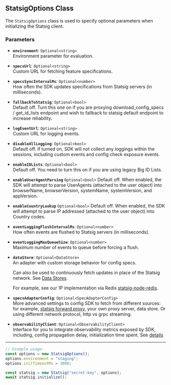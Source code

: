 ## StatsigOptions Class

The `StatsigOptions` class is used to specify optional parameters when initializing the Statsig client.

### Parameters

- **`environment`**: `Optional<string>`  
  Environment parameter for evaluation.

- **`specsUrl`**: `Optional<string>`  
  Custom URL for fetching feature specifications.

- **`specsSyncIntervalMs`**: `Optional<number>`  
  How often the SDK updates specifications from Statsig servers (in milliseconds).

- **`fallbackToStatsig`**: `Optional<bool>`  
  Default off. Turn this one on if you are proxying download_config_specs / get_id_lists endpoint and wish to fallback to statsig default endpoint to increase reliability. 

- **`logEventUrl`**: `Optional<string>`  
  Custom URL for logging events.

- **`disableAllLogging`**: `Optional<bool>`  
  Default off. If turned on, SDK will not collect any loggings within the sessions, including custom events and config check exposure events.

- **`enableIDLists`**: `Optional<bool>`  
  Default off. You need to turn this on if you are using legacy Big ID Lists.

- **`enableUserAgentParsing`** `Optional<bool>`
  Default off. When enabled, the SDK will attempt to parse UserAgents (attached to the user object) into browserName, browserVersion, systemName, systemVersion, and appVersion.

- **`enableCountryLookup`**  `Optional<bool>`
  Default off. When enabled, the SDK will attempt to parse IP addressed (attached to the user object) into Country codes.

- **`eventLoggingFlushIntervalMs`**: `Optional<number>`  
  How often events are flushed to Statsig servers (in milliseconds).

- **`eventLoggingMaxQueueSize`**: `Optional<number>`  
  Maximum number of events to queue before forcing a flush.

- **`dataStore`**: `Optional<DataStore>`  
  An adapter with custom storage behavior for config specs. 
  
  Can also be used to continuously fetch updates in place of the Statsig network. See [Data Stores](https://docs.statsig.com/server/concepts/data_store/).
  
  For example, see our 1P implementation via Redis [statsig-node-redis](https://github.com/statsig-io/node-js-server-sdk-redis).

- **`specsAdapterConfig`**: `Optional<SpecAdapterConfig>`  
  More advanced settings to config SDK to fetch from different sources: for example, [statsig forward proxy](https://docs.statsig.com/server/concepts/forward_proxy/), your own proxy server, data store. 
  Or using different network protocol, http vs grpc streaming.

- **`observabilityClient`**: `Optional<ObservabilityClient>`  
  Interface for you to integrate observability metrics exposed by SDK, including, config propagation delay, initialization time spent. See [details](https://docs.statsig.com/sdk_monitoring/)

---

```typescript
// Example usage:
const options = new StatsigOptions();
options.environment = "staging";
options.initTimeoutMs = 3000;

const statsig = new Statsig("secret-key", options);
await statsig.initialize();
```